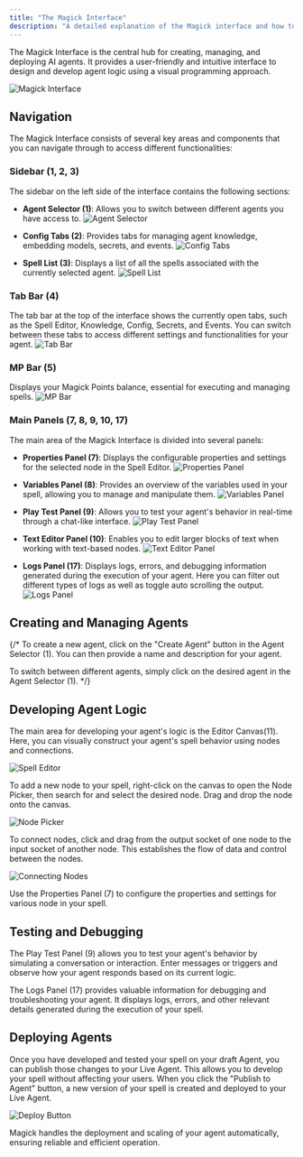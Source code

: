 ```yaml
---
title: "The Magick Interface"
description: "A detailed explanation of the Magick interface and how to navigate and use its various components effectively."
---
```


The Magick Interface is the central hub for creating, managing, and deploying AI agents. It provides a user-friendly and intuitive interface to design and develop agent logic using a visual programming approach.

![Magick Interface](/images/numbered-AIDE.png)

## Navigation

The Magick Interface consists of several key areas and components that you can navigate through to access different functionalities:

### Sidebar (1, 2, 3)

The sidebar on the left side of the interface contains the following sections:

- **Agent Selector (1)**: Allows you to switch between different agents you have access to.
  ![Agent Selector](/images/agent-selector.png)

- **Config Tabs (2)**: Provides tabs for managing agent knowledge, embedding models, secrets, and events.
  ![Config Tabs](/images/config-tabs.png)

- **Spell List (3)**: Displays a list of all the spells associated with the currently selected agent.
  ![Spell List](/images/spell-list.png)

### Tab Bar (4)

The tab bar at the top of the interface shows the currently open tabs, such as the Spell Editor, Knowledge, Config, Secrets, and Events. You can switch between these tabs to access different settings and functionalities for your agent.
  ![Tab Bar](/images/tab-bar.png)

### MP Bar (5)

Displays your Magick Points balance, essential for executing and managing spells.
  ![MP Bar](/images/mp-bar.png)

### Main Panels (7, 8, 9, 10, 17)

The main area of the Magick Interface is divided into several panels:

- **Properties Panel (7)**: Displays the configurable properties and settings for the selected node in the Spell Editor.
  ![Properties Panel](/images/properties-panel.png)

- **Variables Panel (8)**: Provides an overview of the variables used in your spell, allowing you to manage and manipulate them.
  ![Variables Panel](/images/variables-panel.png)

- **Play Test Panel (9)**: Allows you to test your agent's behavior in real-time through a chat-like interface.
  ![Play Test Panel](/images/playtest-panel.png)

- **Text Editor Panel (10)**: Enables you to edit larger blocks of text when working with text-based nodes.
  ![Text Editor Panel](/images/text-editor-panel.png)

- **Logs Panel (17)**: Displays logs, errors, and debugging information generated during the execution of your agent. Here you can filter out different types of logs as well as toggle auto scrolling the output.
  ![Logs Panel](/images/logs.png)

## Creating and Managing Agents

{/* To create a new agent, click on the "Create Agent" button in the Agent Selector (1). You can then provide a name and description for your agent.

To switch between different agents, simply click on the desired agent in the Agent Selector (1). */}

## Developing Agent Logic

The main area for developing your agent's logic is the Editor Canvas(11). Here, you can visually construct your agent's spell behavior using nodes and connections.

![Spell Editor](/images/editor-window.png)

To add a new node to your spell, right-click on the canvas to open the Node Picker, then search for and select the desired node. Drag and drop the node onto the canvas.

![Node Picker](/images/node-picker.png)

To connect nodes, click and drag from the output socket of one node to the input socket of another node. This establishes the flow of data and control between the nodes.

![Connecting Nodes](/images/connecting-nodes.png)

Use the Properties Panel (7) to configure the properties and settings for various node in your spell.

## Testing and Debugging

The Play Test Panel (9) allows you to test your agent's behavior by simulating a conversation or interaction. Enter messages or triggers and observe how your agent responds based on its current logic.

The Logs Panel (17) provides valuable information for debugging and troubleshooting your agent. It displays logs, errors, and other relevant details generated during the execution of your spell.

## Deploying Agents

Once you have developed and tested your spell on your draft Agent, you can publish those changes to your Live Agent. This allows you to develop your spell without affecting your users. When you click the "Publish to Agent" button, a new version of your spell is created and deployed to your Live Agent.

![Deploy Button](/images/deploy.png)

Magick handles the deployment and scaling of your agent automatically, ensuring reliable and efficient operation.